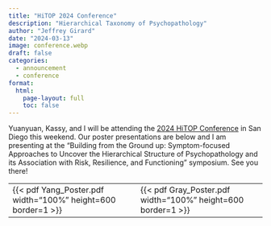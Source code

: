 ---
title: "HiTOP 2024 Conference"
description: "Hierarchical Taxonomy of Psychopathology"
author: "Jeffrey Girard"
date: "2024-03-13"
image: conference.webp
draft: false
categories:
  - announcement
  - conference
format:
  html:
    page-layout: full
    toc: false
---

Yuanyuan, Kassy, and I will be attending the [2024 HiTOP Conference](https://www.personality.org/events/2024-hitop-conference) in San Diego this weekend. Our poster presentations are below and I am presenting at the "Building from the Ground up: Symptom-focused Approaches to Uncover the Hierarchical Structure of Psychopathology and its Association with Risk, Resilience, and Functioning" symposium. See you there!

<table style="width: 100%;">
<tr>
<td>
{{< pdf Yang_Poster.pdf width="100%" height=600 border=1 >}}
</td>
<td>
{{< pdf Gray_Poster.pdf width="100%" height=600 border=1 >}}
</td>
</tr>
</table>
